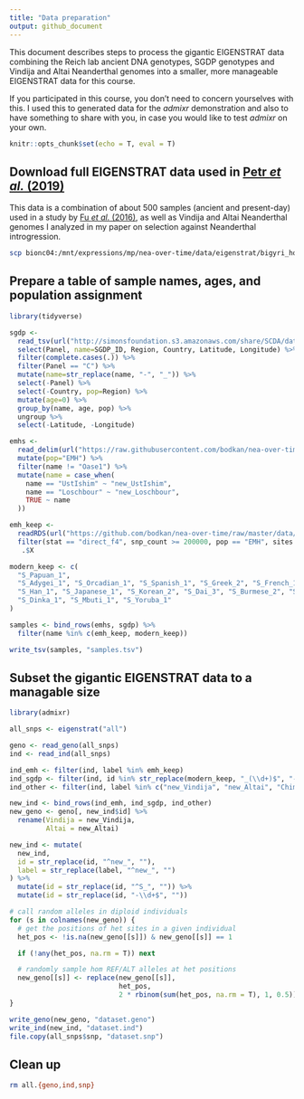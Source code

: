 ```yaml
---
title: "Data preparation"
output: github_document
---
```


This document describes steps to process the gigantic EIGENSTRAT data combining the Reich lab ancient DNA genotypes, SGDP genotypes and Vindija and Altai Neanderthal genomes into a smaller, more manageable EIGENSTRAT data for this course.

If you participated in this course, you don't need to concern yourselves with this. I used this to generated data for the _admixr_ demonstration and also to have something to share with you, in case you would like to test _admixr_ on your own.

```r
knitr::opts_chunk$set(echo = T, eval = T)
```

## Download full EIGENSTRAT data used in [Petr _et al._ (2019)](https://www.pnas.org/content/116/5/1639)

This data is a combination of about 500 samples (ancient and present-day) used in a study by [Fu _et al._ (2016)](https://www.nature.com/articles/nature17993), as well as Vindija and Altai Neanderthal genomes I analyzed in my paper on selection against Neanderthal introgression.

```bash
scp bionc04:/mnt/expressions/mp/nea-over-time/data/eigenstrat/bigyri_ho/all.{snp,ind,geno} .
```

## Prepare a table of sample names, ages, and population assignment

```r
library(tidyverse)

sgdp <-
  read_tsv(url("http://simonsfoundation.s3.amazonaws.com/share/SCDA/datasets/10_24_2014_SGDP_metainformation_update.txt")) %>%
  select(Panel, name=SGDP_ID, Region, Country, Latitude, Longitude) %>%
  filter(complete.cases(.)) %>%
  filter(Panel == "C") %>%
  mutate(name=str_replace(name, "-", "_")) %>%
  select(-Panel) %>% 
  select(-Country, pop=Region) %>%
  mutate(age=0) %>%
  group_by(name, age, pop) %>%
  ungroup %>%
  select(-Latitude, -Longitude)

emhs <-
  read_delim(url("https://raw.githubusercontent.com/bodkan/nea-over-time/master/data/emh_ages.txt"), delim=" ", col_names=c("name", "age")) %>%
  mutate(pop="EMH") %>%
  filter(name != "Oase1") %>%
  mutate(name = case_when(
    name == "UstIshim" ~ "new_UstIshim",
    name == "Loschbour" ~ "new_Loschbour",
    TRUE ~ name
  ))

emh_keep <-
  readRDS(url("https://github.com/bodkan/nea-over-time/raw/master/data/rds/nea_estimates.rds")) %>%
  filter(stat == "direct_f4", snp_count >= 200000, pop == "EMH", sites == "all", C == "Yoruba") %>%
   .$X

modern_keep <- c(
  "S_Papuan_1",
  "S_Adygei_1", "S_Orcadian_1", "S_Spanish_1", "S_Greek_2", "S_French_1", "S_Russian_1", "S_Icelandic_2", "S_Estonian_1",   "S_Czech_2", "S_Tuscan_1",
  "S_Han_1", "S_Japanese_1", "S_Korean_2", "S_Dai_3", "S_Burmese_2", "S_Tujia_1", "S_Uygur_1", "S_Hezhen_2",
  "S_Dinka_1", "S_Mbuti_1", "S_Yoruba_1"
)

samples <- bind_rows(emhs, sgdp) %>%
  filter(name %in% c(emh_keep, modern_keep))

write_tsv(samples, "samples.tsv")
```

## Subset the gigantic EIGENSTRAT data to a managable size

```r
library(admixr)

all_snps <- eigenstrat("all")

geno <- read_geno(all_snps)
ind <- read_ind(all_snps)

ind_emh <- filter(ind, label %in% emh_keep)
ind_sgdp <- filter(ind, id %in% str_replace(modern_keep, "_(\\d+)$", "-\\1"))
ind_other <- filter(ind, label %in% c("new_Vindija", "new_Altai", "Chimp"))

new_ind <- bind_rows(ind_emh, ind_sgdp, ind_other)
new_geno <- geno[, new_ind$id] %>%
  rename(Vindija = new_Vindija,
         Altai = new_Altai)

new_ind <- mutate(
  new_ind,
  id = str_replace(id, "^new_", ""),
  label = str_replace(label, "^new_", "")
) %>%
  mutate(id = str_replace(id, "^S_", "")) %>%
  mutate(id = str_replace(id, "-\\d+$", ""))

# call random alleles in diploid individuals
for (s in colnames(new_geno)) {
  # get the positions of het sites in a given individual
  het_pos <- !is.na(new_geno[[s]]) & new_geno[[s]] == 1

  if (!any(het_pos, na.rm = T)) next

  # randomly sample hom REF/ALT alleles at het positions
  new_geno[[s]] <- replace(new_geno[[s]],
                           het_pos,
                           2 * rbinom(sum(het_pos, na.rm = T), 1, 0.5)) %>% as.integer
}

write_geno(new_geno, "dataset.geno")
write_ind(new_ind, "dataset.ind")
file.copy(all_snps$snp, "dataset.snp")
```

## Clean up

```bash
rm all.{geno,ind,snp}
```
